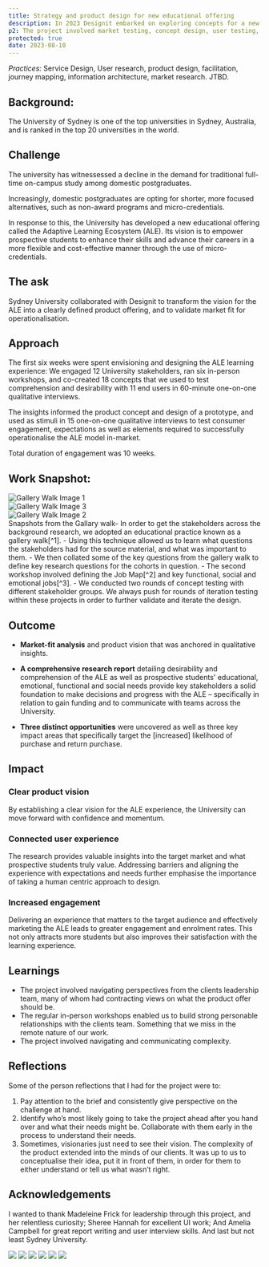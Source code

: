 ```yaml
---
title: Strategy and product design for new educational offering
description: In 2023 Designit embarked on exploring concepts for a new educational product offering within a major Australian University.
p2: The project involved market testing, concept design, user testing, and many workshops.
protected: true
date: 2023-08-10
---
```


_Practices:_
Service Design, User research, product design, facilitation, journey mapping, information architecture, market research. JTBD.

<Collaborators people="Madeleine Frick, Amelia Campbell" />


<FigmaProtoFrame className="from-neutral-200 to-red-400 bg-gradient-to-tr" src="https://www.figma.com/embed?embed_host=share&url=https%3A%2F%2Fwww.figma.com%2Fproto%2F3w7PWW63agsIoVvGe9rnGr%2FPrototype%3Fpage-id%3D446%253A7561%26node-id%3D651-18147%26node-type%3DFRAME%26viewport%3D-138%252C1447%252C0.1%26t%3DJGlwk54g6zieAMZ1-1%26scaling%3Dmin-zoom%26content-scaling%3Dfixed%26starting-point-node-id%3D651%253A18147%26show-proto-sidebar%3D1" />

## Background:

The University of Sydney is one of the top universities in Sydney, Australia, and is ranked in the top 20 universities in the world.

## Challenge

The university has witnessessed a decline in the demand for traditional full-time on-campus study among domestic postgraduates.

Increasingly, domestic postgraduates are opting for shorter, more focused alternatives, such as non-award programs and micro-credentials.

In response to this, the University has developed a new educational offering called the Adaptive Learning Ecosystem (ALE). Its vision is to empower prospective students to enhance their skills and advance their careers in a more flexible and cost-effective manner through the use of micro-credentials.

## The ask

Sydney University collaborated with Designit to transform the vision for the ALE into a clearly defined product offering, and to validate market fit for operationalisation.

## Approach

The first six weeks were spent envisioning and designing the ALE learning experience:
We engaged 12 University stakeholders, ran six in-person workshops, and co-created 18 concepts that we used to test comprehension and desirability with 11 end users in 60-minute one-on-one qualitative interviews.

The insights informed the product concept and design of a prototype, and used as stimuli in 15 one-on-one qualitative interviews to test consumer engagement, expectations as well as elements required to successfully operationalise the ALE model in-market.

Total duration of engagement was 10 weeks.

## Work Snapshot:

<div className="relative z-10 mx-auto mt-6 grid max-w-7xl grid-cols-1 gap-4 lg:h-96 lg:grid-cols-5">
  <div className=" col-span-1 flex items-center justify-center overflow-hidden rounded-lg lg:col-span-3">
    <img
      src="/projects/university-of-sydney/gallery-walk/g-1.jpeg"
      alt="Gallery Walk Image 1"
    />
  </div>
  <div className=" col-span-1 flex items-center justify-center overflow-hidden rounded-lg">
    <img
      src="/projects/university-of-sydney/gallery-walk/g-3.jpeg"
      className="h-full w-full object-cover"
      alt="Gallery Walk Image 3"
    />
  </div>
  <div className="col-span-1  flex items-center justify-center overflow-hidden rounded-lg">
    <img
      src="/projects/university-of-sydney/gallery-walk/g-2.jpeg"
      className="h-full w-full object-cover"
      alt="Gallery Walk Image 2"
    />
  </div>
</div>
<Caption>Snapshots from the Gallary walk</Caption>- In order to get the stakeholders
across the background research, we adopted an educational practice known as a gallery
walk[^1]. - Using this technique allowed us to learn what questions the stakeholders
had for the source material, and what was important to them. - We then collated some
of the key questions from the gallery walk to define key research questions for the
cohorts in question. - The second workshop involved defining the Job Map[^2] and
key functional, social and emotional jobs[^3]. - We conducted two rounds of concept
testing with different stakeholder groups. We always push for rounds of iteration
testing within these projects in order to further validate and iterate the design.

## Outcome

- **Market-fit analysis** and product vision that was anchored in qualitative insights.

- **A comprehensive research report** detailing desirability and comprehension of the ALE as well as prospective students' educational, emotional, functional and social needs provide key stakeholders a solid foundation to make decisions and progress with the ALE – specifically in relation to gain funding and to communicate with teams across the University.

- **Three distinct opportunities** were uncovered as well as three key impact areas that specifically target the [increased] likelihood of purchase and return purchase.

## Impact

### Clear product vision

By establishing a clear vision for the ALE experience, the University can move forward with confidence and momentum.

### Connected user experience

The research provides valuable insights into the target market and what prospective students truly value. Addressing barriers and aligning the experience with expectations and needs further emphasise the importance of taking a human centric approach to design.

### Increased engagement

Delivering an experience that matters to the target audience and effectively marketing the ALE leads to greater engagement and enrolment rates. This not only attracts more students but also improves their satisfaction with the learning experience.

## Learnings

- The project involved navigating perspectives from the clients leadership team, many of whom had contracting views on what the product offer should be.
- The regular in-person workshops enabled us to build strong personable relationships with the clients team. Something that we miss in the remote nature of our work.
- The project involved navigating and communicating complexity.

## Reflections

Some of the person reflections that I had for the project were to:

1. Pay attention to the brief and consistently give perspective on the challenge at hand.
2. Identify who’s most likely going to take the project ahead after you hand over and what their needs might be. Collaborate with them early in the process to understand their needs.
3. Sometimes, visionaries just need to see their vision. The complexity of the product extended into the minds of our clients. It was up to us to conceptualise their idea, put it in front of them, in order for them to either understand or tell us what wasn’t right.

## Acknowledgements

I wanted to thank Madeleine Frick for leadership through this project, and her relentless curiosity; Sheree Hannah for excellent UI work; And Amelia Campbell for great report writing and user interview skills. And last but not least Sydney University.

<MDXCarousel>
  <Img
    type="slides"
    src="/projects/university-of-sydney/USYD_Case_Study/USYD_Case_Study.001.jpeg"
  />
  <Img
    type="slides"
    src="/projects/university-of-sydney/USYD_Case_Study/USYD_Case_Study.002.jpeg"
  />
  <Img
    type="slides"
    src="/projects/university-of-sydney/USYD_Case_Study/USYD_Case_Study.003.jpeg"
  />
  <Img
    type="slides"
    src="/projects/university-of-sydney/USYD_Case_Study/USYD_Case_Study.004.jpeg"
  />
  <Img
    type="slides"
    src="/projects/university-of-sydney/USYD_Case_Study/USYD_Case_Study.005.jpeg"
  />
  <Img
    type="slides"
    src="/projects/university-of-sydney/USYD_Case_Study/USYD_Case_Study.006.jpeg"
  />
</MDXCarousel>

[^1]: A gallery walk is an educational practice in which participants will walk through a 'gallery' of information and write on post-its, information that stood out, or questions that they have for the content.
[^2]: The Job Map is one of the foundational tools within the JTBD framework. The framework typically defines 8 main steps within a customer job. In our case, we included some prompts to help guide the participants such as ‘I wish’, ‘I wonder’, ‘I’m unsure about...’
[^3]: Functional, social and emotional jobs are different types of jobs a customer might want solved through purchasing a product. for more on Jobs to be Done, see [Strategiser]()].
